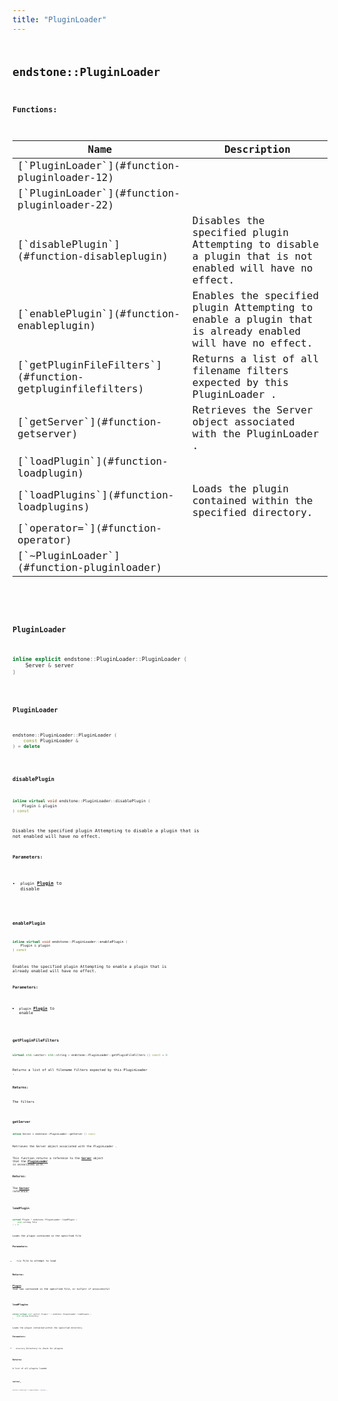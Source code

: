 ```yaml
---
title: "PluginLoader"
---
```


## <code className="doc-symbol doc-symbol-class"/> endstone::PluginLoader

















**Functions:**

<table>
<thead>
   <tr>
      <th>Name</th>
      <th>Description</th>
   </tr>
</thead>
<tbody>
<tr key="classendstone_1_1_plugin_loader_1a939f5cd14c8dbac76c77f1acea8eb926">
    <td>[`PluginLoader`](#function-pluginloader-12)</td>
    <td></td>
</tr>
<tr key="classendstone_1_1_plugin_loader_1a599ce19d8a2e1d5870942218f380b506">
    <td>[`PluginLoader`](#function-pluginloader-22)</td>
    <td></td>
</tr>
<tr key="classendstone_1_1_plugin_loader_1ae3223c941eb3c61add708b064811310a">
    <td>[`disablePlugin`](#function-disableplugin)</td>
    <td>Disables the specified plugin Attempting to disable a plugin that is not enabled will have no effect.</td>
</tr>
<tr key="classendstone_1_1_plugin_loader_1aa14e843ba2f369aae119f8284fd4ce77">
    <td>[`enablePlugin`](#function-enableplugin)</td>
    <td>Enables the specified plugin Attempting to enable a plugin that is already enabled will have no effect.</td>
</tr>
<tr key="classendstone_1_1_plugin_loader_1ae0c1d16853a74eef8f285436494adc78">
    <td>[`getPluginFileFilters`](#function-getpluginfilefilters)</td>
    <td>Returns a list of all filename filters expected by this PluginLoader .</td>
</tr>
<tr key="classendstone_1_1_plugin_loader_1ac6cee4e3db53a6dfe6a453e854f325e7">
    <td>[`getServer`](#function-getserver)</td>
    <td>Retrieves the Server object associated with the PluginLoader .</td>
</tr>
<tr key="classendstone_1_1_plugin_loader_1a61ca476663966bfe408dcc52b6188782">
    <td>[`loadPlugin`](#function-loadplugin)</td>
    <td></td>
</tr>
<tr key="classendstone_1_1_plugin_loader_1a1e0bb1627f8164603a94bada09dfe71f">
    <td>[`loadPlugins`](#function-loadplugins)</td>
    <td>Loads the plugin contained within the specified directory.</td>
</tr>
<tr key="classendstone_1_1_plugin_loader_1ab20454a8e41b03d4e7f36f2bf3447c17">
    <td>[`operator=`](#function-operator)</td>
    <td></td>
</tr>
<tr key="classendstone_1_1_plugin_loader_1a6a8f266b427ace08cd86695ffda049f6">
    <td>[`~PluginLoader`](#function-pluginloader)</td>
    <td></td>
</tr>
</tbody>
</table>

### <code className="doc-symbol doc-symbol-function"/> PluginLoader

```cpp
inline explicit endstone::PluginLoader::PluginLoader (
    Server & server
) 
```


### <code className="doc-symbol doc-symbol-function"/> PluginLoader

```cpp
endstone::PluginLoader::PluginLoader (
    const PluginLoader &
) = delete
```


### <code className="doc-symbol doc-symbol-function"/> disablePlugin

```cpp
inline virtual void endstone::PluginLoader::disablePlugin (
    Plugin & plugin
) const
```

Disables the specified plugin Attempting to disable a plugin that is not enabled will have no effect.



**Parameters:**


* `plugin` [**Plugin**](classendstone_1_1_plugin.md) to disable 




        
### <code className="doc-symbol doc-symbol-function"/> enablePlugin

```cpp
inline virtual void endstone::PluginLoader::enablePlugin (
    Plugin & plugin
) const
```

Enables the specified plugin Attempting to enable a plugin that is already enabled will have no effect.



**Parameters:**


* `plugin` [**Plugin**](classendstone_1_1_plugin.md) to enable 




        
### <code className="doc-symbol doc-symbol-function"/> getPluginFileFilters

```cpp
virtual std::vector< std::string > endstone::PluginLoader::getPluginFileFilters () const = 0
```

Returns a list of all filename filters expected by this PluginLoader .



**Returns:**

The filters 





        
### <code className="doc-symbol doc-symbol-function"/> getServer

```cpp
inline Server & endstone::PluginLoader::getServer () const
```

Retrieves the Server object associated with the PluginLoader .

This function returns a reference to the [**Server**](classendstone_1_1_server.md) object that the [**PluginLoader**](classendstone_1_1_plugin_loader.md) is associated with.




**Returns:**

The [**Server**](classendstone_1_1_server.md) reference. 





        
### <code className="doc-symbol doc-symbol-function"/> loadPlugin

```cpp
virtual Plugin * endstone::PluginLoader::loadPlugin (
    std::string file
) = 0
```


Loads the plugin contained in the specified file




**Parameters:**


* `file` File to attempt to load 



**Returns:**

[**Plugin**](classendstone_1_1_plugin.md) that was contained in the specified file, or nullptr if unsuccessful 





        
### <code className="doc-symbol doc-symbol-function"/> loadPlugins

```cpp
inline virtual std::vector< Plugin * > endstone::PluginLoader::loadPlugins (
    std::string directory
) 
```

Loads the plugin contained within the specified directory.



**Parameters:**


* `directory` Directory to check for plugins 



**Returns:**

A list of all plugins loaded 





        
### <code className="doc-symbol doc-symbol-variable"/> server\_

```cpp
Server& endstone::PluginLoader::server_;
```

